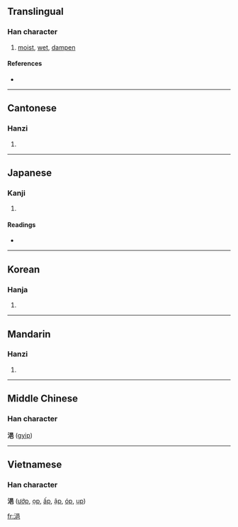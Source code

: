 ==Translingual==

===Han character===
{{Han char|rn=85|rad=水|as=07|sn=10|four=3611<sub>7</sub>|canj=水口日山 (ERAU)}}

# [[moist]], [[wet]], [[dampen]]

====References====
* {{Han ref|kx=0624.100|dkj=17474|dj=1021.240|hdz=31625.010|uh=6D65|ud=28005|bh=AF4A|bd=44874}}

----

==Cantonese==

===Hanzi===
{{yue-hanzi|jyut=|y=yap1}}

# {{defn|Cantonese}}

----

==Japanese==

===Kanji===
{{ja-kanji|grade=|rs=水07}}

# {{defn|Japanese}}

====Readings====
* {{ja-readings|on=[[ゆう]] (yū), [[おう]] (ō), [[よう]] (yō)|kun=[[うるおう]] (uruou)}}

----

==Korean==

===Hanja===
{{ko-hanja|hangeul=읍|eumhun=|rv=eup|mr=ŭp|y=up}}

# {{defn|Korean}}

----

==Mandarin==

===Hanzi===
{{cmn-hanzi|pin=[[yì]] ([[yi4]])|wg=i<sup>4</sup>}}

# {{defn|Mandarin}}

----

==Middle Chinese==
===Han character===
'''浥''' ([[gyip]])

----

==Vietnamese==
===Han character===
'''浥''' ([[ướp]], [[ọp]], [[ấp]], [[ập]], [[óp]], [[ụp]])

[[fr:浥]]